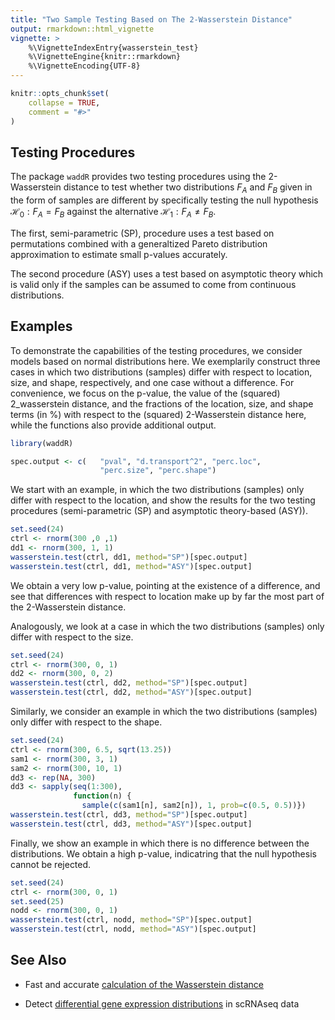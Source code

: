 ```yaml
---
title: "Two Sample Testing Based on The 2-Wasserstein Distance"
output: rmarkdown::html_vignette
vignette: >
    %\VignetteIndexEntry{wasserstein_test}
    %\VignetteEngine{knitr::rmarkdown}
    %\VignetteEncoding{UTF-8}
---
```


```r
knitr::opts_chunk$set(
    collapse = TRUE,
    comment = "#>"
)
```


## Testing Procedures

The package `waddR` provides two testing procedures using the 2-Wasserstein
distance to test whether two distributions $F_A$ and $F_B$ given in the form of
samples are different by specifically testing the null hypothesis
$\mathcal{H}_0: F_A = F_B$ against the alternative
$\mathcal{H}_1: F_A \neq F_B$.


The first, semi-parametric (SP), procedure uses a test based on permutations
combined with a generaltized Pareto distribution approximation to estimate
small p-values accurately.


The second procedure (ASY) uses a test based on asymptotic theory which is
valid only if the samples can be assumed to come from continuous distributions.

## Examples

To demonstrate the capabilities of the testing procedures, we consider models
based on normal distributions here.
We exemplarily construct three cases in which two distributions (samples)
differ with respect to location, size, and shape, respectively, and one case
without a difference.
For convenience, we focus on the p-value, the value of the (squared)
2_wasserstein distance, and the fractions of the location, size, and shape
terms (in \%) with respect to the (squared) 2-Wasserstein distance here, while
the functions also provide additional output.




```r
library(waddR)

spec.output <- c(   "pval", "d.transport^2", "perc.loc",
                    "perc.size", "perc.shape")
```

We start with an example, in which the two distributions (samples) only differ
with respect to the location, and show the results for the two testing
procedures (semi-parametric (SP) and asymptotic theory-based (ASY)).
```r
set.seed(24)
ctrl <- rnorm(300 ,0 ,1)
dd1 <- rnorm(300, 1, 1)
wasserstein.test(ctrl, dd1, method="SP")[spec.output]
wasserstein.test(ctrl, dd1, method="ASY")[spec.output]
```
We obtain a very low p-value, pointing at the existence of a difference, and
see that differences with respect to location make up by far the most part of
the 2-Wasserstein distance.


Analogously, we look at a case in which the two distributions (samples) only
differ with respect to the size.
```r
set.seed(24)
ctrl <- rnorm(300, 0, 1)
dd2 <- rnorm(300, 0, 2)
wasserstein.test(ctrl, dd2, method="SP")[spec.output]
wasserstein.test(ctrl, dd2, method="ASY")[spec.output]
```


Similarly, we consider an example in which the two distributions (samples) only
differ with respect to the shape.
```r
set.seed(24)
ctrl <- rnorm(300, 6.5, sqrt(13.25))
sam1 <- rnorm(300, 3, 1)
sam2 <- rnorm(300, 10, 1)
dd3 <- rep(NA, 300)
dd3 <- sapply(seq(1:300), 
              function(n) {
                sample(c(sam1[n], sam2[n]), 1, prob=c(0.5, 0.5))})
wasserstein.test(ctrl, dd3, method="SP")[spec.output]
wasserstein.test(ctrl, dd3, method="ASY")[spec.output]
```


Finally, we show an example in which there is no difference between the
distributions. We obtain a high p-value, indicatring that the null hypothesis
cannot be rejected.
```r
set.seed(24)
ctrl <- rnorm(300, 0, 1)
set.seed(25)
nodd <- rnorm(300, 0, 1)
wasserstein.test(ctrl, nodd, method="SP")[spec.output]
wasserstein.test(ctrl, nodd, method="ASY")[spec.output]
```

## See Also

* Fast and accurate 
[calculation of the  Wasserstein distance](wasserstein_metric.html)

* Detect 
[differential gene expression distributions](wasserstein_singlecell.html)
in scRNAseq data